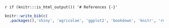 
`r if (knitr:::is_html_output()) '# References {-}'`

```r
knitr::write_bib(c(
  .packages(),'shiny', 'agricolae', 'ggplot2', 'bookdown', 'knitr', 'rmarkdown', 'DT'), 'pkgs.bib')
```